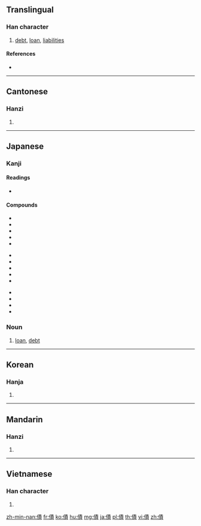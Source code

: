 {{also|债}}
==Translingual==

===Han character===
{{Han char|rn=9|rad=人|as=11|sn=13|four=25286|canj=OQMC|ids=⿰亻責}}

# [[debt]], [[loan]], [[liabilities]]

====References====
* {{Han ref|kx=0114.260|dkj=01022|dj=0244.030|hdz=10207.100|uh=50B5|ud=20661|bh=B6C5|bd=46789}}

----

==Cantonese==

===Hanzi===
{{yue-hanzi|jyut=zaai3|y=jaai3|sim=债}}

# {{defn|lang=yue|sort=人11}}

----

==Japanese==

===Kanji===
{{ja-kanji|grade=c|rs=人11}}

====Readings====
* {{ja-readings|goon=[[せ]] (se) {{non-joyo-reading}}|kanon=[[さい]] (sai)|kun=[[かり]] (kari)}}

====Compounds====
{{top3}}
* {{l|ja|sc=Jpan|公債|tr=こうさい, kōsai}}
* {{l|ja|sc=Jpan|国債|tr=こくさい, kokusai}}
* {{l|ja|sc=Jpan|負債|tr=ふさい, husai}}
* {{l|ja|sc=Jpan|債権|tr=さいけん, saiken}}
* {{l|ja|sc=Jpan|債券|tr=さいけん, saiken}}
{{mid3}}
* {{l|ja|sc=Jpan|社債|tr=しゃさい, shasai}}
* {{l|ja|sc=Jpan|学校債|tr=がっこうさい, gakkōsai}}
* {{l|ja|sc=Jpan|社債発行費|tr=しゃさいはっこうひ, shasaihakkōhi}}
* {{l|ja|sc=Jpan|負債性引当金|tr=ふさいせいひきあてきん, husaiseihikiatekin}}
* {{l|ja|sc=Jpan|ワラント債|tr=わらんとさい, warantosai}}
{{mid3}}
* {{l|ja|sc=Jpan|校債|tr=こうさい, kōsai}}
* {{l|ja|sc=Jpan|愛国公債|tr=あいこくこうさい, aikokukōsai}}
* {{l|ja|sc=Jpan|学債|tr=がくさい, gakusai}}
* {{l|ja|sc=Jpan|債務|tr=さいむ, saimu}}
{{bottom}}

===Noun===
{{ja-noun|さい}}

# [[loan]], [[debt]]

----

==Korean==

===Hanja===
{{ko-hanja|hangeul=채|rv=chae|mr=ch'ae}}

# {{defn|lang=ko|sort=人11}}

----

==Mandarin==

===Hanzi===
{{cmn-hanzi|sim=债|pin=[[zhài]] ([[zhai4]])|wg=chai<sup>4</sup>}}

# {{defn|lang=cmn|sort=人11}}

----

==Vietnamese==

===Han character===
{{vi-hantu|trái|rs=人11}}

# {{defn|lang=vi}}

[[zh-min-nan:債]]
[[fr:債]]
[[ko:債]]
[[hu:債]]
[[mg:債]]
[[ja:債]]
[[pl:債]]
[[th:債]]
[[vi:債]]
[[zh:債]]